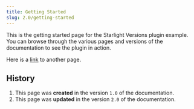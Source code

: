 ```yaml
---
title: Getting Started
slug: 2.0/getting-started
---
```


This is the getting started page for the Starlight Versions plugin example.
You can browse through the various pages and versions of the documentation to see the plugin in action.

Here is a [link](/2.0/another-page/) to another page.

## History


<Steps>

1. This page was **created** in the version `1.0` of the documentation.
2. This page was **updated** in the version `2.0` of the documentation.

</Steps>
